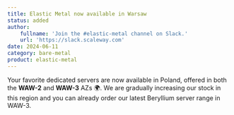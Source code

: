 ```yaml
---
title: Elastic Metal now available in Warsaw
status: added
author:
    fullname: 'Join the #elastic-metal channel on Slack.'
    url: 'https://slack.scaleway.com'
date: 2024-06-11
category: bare-metal
product: elastic-metal
---
```


Your favorite dedicated servers are now available in Poland, offered in both the **WAW-2** and **WAW-3** AZs 🌍. We are gradually increasing our stock in this region and you can already order our latest Beryllium server range in WAW-3.

